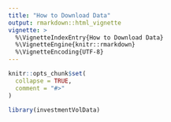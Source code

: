 ```yaml
---
title: "How to Download Data"
output: rmarkdown::html_vignette
vignette: >
  %\VignetteIndexEntry{How to Download Data}
  %\VignetteEngine{knitr::rmarkdown}
  %\VignetteEncoding{UTF-8}
---
```


```r
knitr::opts_chunk$set(
  collapse = TRUE,
  comment = "#>"
)
```

```r
library(investmentVolData)
```
